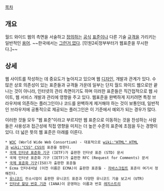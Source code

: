 [[목차]]
== 개요 ==
월드 와이드 웹의 측면을 서술하고 [[정의]]하는 [[공식]] [[표준]]이나 다른 기술 [[규격]]을 가리키는 일반적인 [[용어]]. ~~한국에서는 [[그런거 없다]]. [민원24|정부부터가 웹표준을 무시한다.]~~

== 상세 ==
웹 사이트를 작성하는 데 중요도가 높아지고 있으며 웹 [[디자인]], 개발과 관계가 있다. 수많은 상호 의존성이 있는 표준들과 규격들 가운데 일부는 단지 월드 와이드 웹으로만 끝나는 것이 아니라, 인터넷의 관리 측면이기도 하며 이러한 표준들은 직간접적으로 웹 사이트, 웹 서비스 개발과 관리에 영향을 주고 있다. 웹표준을 완벽하게 지키려면 특정 브라우저에 의존하는 플러그인이나 코드를 완벽하게 제거해야 하는 것이 보통인데, 일반적인 브라우저에 공통적으로 제공되는 플러그인은 이 기준에서 예외가 되는 경우가 많다.

이러한 것들 모두 "웹 표준"이라고 부르지만 웹 표준으로 이동하는 것을 찬성하는 사람들은 사용성과 접근성에 직접 영향을 미치는 더 높은 수준의 표준에 초점을 두는 경향이 있다. 더 넓은 뜻의 웹 표준은 아래를 이른다.
 * [[W3C]] (World Wide Web Consortium) - 대표적으로 [[wiki:"HTML" HTML]]과 [[wiki:"CSS" CSS]]의 표준을 정한다.
 * [[국제 인터넷 표준화 기구]] (IETF)가 출판한 인터넷 표준 (STD) 문서
 * 국제 인터넷 표준화 기구 (IETF)가 출판한 RFC (Request for Comments) 문서
 * [[국제 표준화 기구]](ISO)가 출판한 표준들
 * Ecma 인터내셔널 (이전 이름은 ECMA)이 출판한 표준들 - [[자바스크립트]] 표준이 여기서 정해진다.
 * [[유니코드]] 컨소시엄이 출판한 유니코드 표준과 다양한 유니코드 기술 보고서 (UTR)
 * [[인터넷 할당 번호 기관]] (IANA)이 운영하는 이름과 번호 [[레지스트리]]
